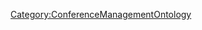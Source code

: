 <includeonly>{{METADATA|Keywords={{{HasKeyword|}}}|HasEntityTitle={{{HasEntityTitle}}}|HasEntityBlurb={{{HasEntityBlurb|}}}|HasEntityType=Module}}
{{Annotation
  |AnnotationPredicate=AssignedToTimeSlot
  |AnnotationObjects={{{AssignedToTimeSlot|}}}
}}
</includeonly>
<noinclude>[[Category:ConferenceManagementOntology]]</noinclude>
